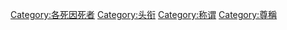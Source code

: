 {{catmore}}

[[Category:各死因死者|Category:各死因死者]]
[[Category:头衔|Category:头衔]]
[[Category:称谓|Category:称谓]]
[[Category:尊稱|Category:尊稱]]